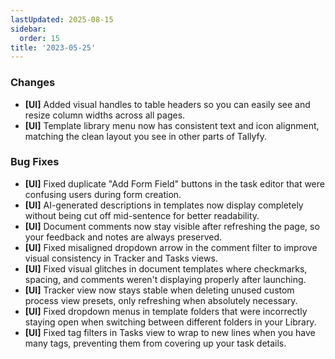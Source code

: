 ```yaml
---
lastUpdated: 2025-08-15
sidebar:
  order: 15
title: '2023-05-25'
---
```


### Changes

- **[UI]** Added visual handles to table headers so you can easily see and resize column widths across all pages.
- **[UI]** Template library menu now has consistent text and icon alignment, matching the clean layout you see in other parts of Tallyfy.

### Bug Fixes

- **[UI]** Fixed duplicate "Add Form Field" buttons in the task editor that were confusing users during form creation.
- **[UI]** AI-generated descriptions in templates now display completely without being cut off mid-sentence for better readability.
- **[UI]** Document comments now stay visible after refreshing the page, so your feedback and notes are always preserved.
- **[UI]** Fixed misaligned dropdown arrow in the comment filter to improve visual consistency in Tracker and Tasks views.
- **[UI]** Fixed visual glitches in document templates where checkmarks, spacing, and comments weren't displaying properly after launching.
- **[UI]** Tracker view now stays stable when deleting unused custom process view presets, only refreshing when absolutely necessary.
- **[UI]** Fixed dropdown menus in template folders that were incorrectly staying open when switching between different folders in your Library.
- **[UI]** Fixed tag filters in Tasks view to wrap to new lines when you have many tags, preventing them from covering up your task details.